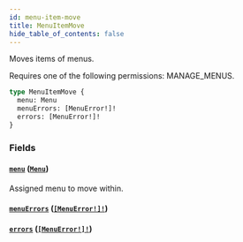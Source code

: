 ```yaml
---
id: menu-item-move
title: MenuItemMove
hide_table_of_contents: false
---
```


Moves items of menus.

Requires one of the following permissions: MANAGE_MENUS.

```graphql
type MenuItemMove {
  menu: Menu
  menuErrors: [MenuError!]!
  errors: [MenuError!]!
}
```

### Fields

#### [`menu`](#) ([`Menu`](../../../developer/api-reference/objects/menu))

Assigned menu to move within.

#### [`menuErrors`](#) ([`[MenuError!]!`](../../../developer/api-reference/objects/menu-error))

#### [`errors`](#) ([`[MenuError!]!`](../../../developer/api-reference/objects/menu-error))
